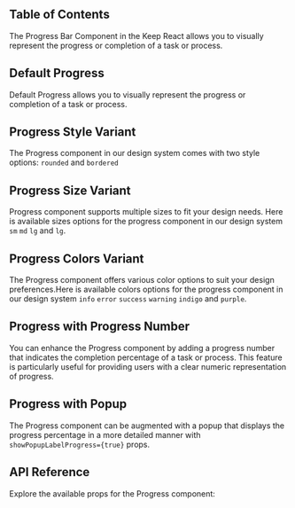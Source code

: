 


## Table of Contents

The Progress Bar Component in the Keep React allows you to visually represent the progress or completion of a task or process.

## Default Progress

Default Progress allows you to visually represent the progress or completion of a task or process.

<CodePreview github="Progress" code={DefaultProgressCode}>
  <DefaultProgress />
</CodePreview>

## Progress Style Variant

The Progress component in our design system comes with two style options: `rounded` and `bordered`

<CodePreview github="Progress" code={VariantOfProgressCode}>
  <VariantOfProgress />
</CodePreview>

## Progress Size Variant

Progress component supports multiple sizes to fit your design needs. Here is available sizes options for the progress component in our design system `sm` `md` `lg` and `lg`.

<CodePreview github="Progress" code={SizesOfProgressCode}>
  <SizesOfProgress />
</CodePreview>

## Progress Colors Variant

The Progress component offers various color options to suit your design preferences.Here is available colors options for the progress component in our design system `info` `error` `success` `warning` `indigo` and `purple`.

<CodePreview github="Progress" code={ColorsOfProgressCode}>
  <ColorsOfProgress />
</CodePreview>

## Progress with Progress Number

You can enhance the Progress component by adding a progress number that indicates the completion percentage of a task or process. This feature is particularly useful for providing users with a clear numeric representation of progress.

<CodePreview github="Progress" code={ProgressWithNumberCode}>
  <ProgressWithNumber />
</CodePreview>

## Progress with Popup

The Progress component can be augmented with a popup that displays the progress percentage in a more detailed manner with `showPopupLabelProgress={true}` props.

<CodePreview github="Progress" code={ProgressWithPopupCode}>
  <ProgressWithPopup />
</CodePreview>

## API Reference

Explore the available props for the Progress component:

<ComponentApi data={progressDataApi} />
